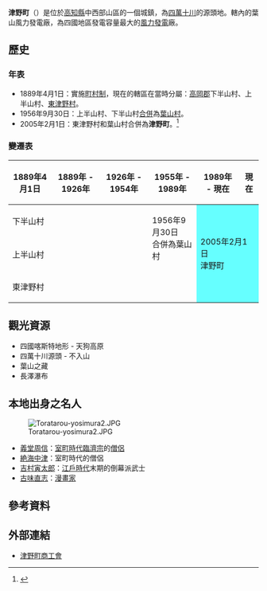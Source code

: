 {{日本町村
| 自治體名=津野
| 町村=町
| 圖像=[[File:Michinoeki_Fusegasaka.JPG|240px]]
| 圖像說明=[[道之驛|道之驛]]布施坂
| 町村章=
| 日文原名=津野町
| 平假名=つのちょう
| 羅馬字拼音=Tsuno-chō
| 都道府縣=高知縣
| 支廳=
| 郡=高岡郡
| 編號=39411
| 面積=198.22
| 邊界未定=
| 人口=6,530
| 統計時間=2012年5月1日
| 自治體=[[須崎市|須崎市]]、[[佐川町|佐川町]]、[[越知町|越知町]]、[[檮原町|檮原町]]、[[四萬十町|四萬十町]]、[[仁淀川町|仁淀川町]]<br/>'''[[愛媛縣|愛媛縣]]'''：[[久萬高原町|久萬高原町]]
| 樹=[[日本扁柏|扁柏]]
| 花=[[曙杜鵑|曙杜鵑]]
| 鳥=[[赤腹山雀|赤腹山雀]]
| 其他象徵物=
| 其他象徵=
| 郵遞區號=785-0201
| 所在地=高岡郡津野町永野471-1
| 電話號碼=889-25-2311
| 外部連結=http://www.town.kochi-tsuno.lg.jp/ 
| 經度=
| 緯度=
| 地圖=[[File:Tsuno_in_Kochi_Prefecture_Ja.svg|250px]]
| 註記=人口：[http://www.town.kochi-tsuno.lg.jp/ 津野町官方網頁]
}}
'''津野町'''（{{jpn|j=津野町|hg=つのちょう|rm=Tsuno chō|f=y}}）是位於[[高知縣|高知縣]]中西部山區的一個城鎮，為[[四萬十川|四萬十川]]的源頭地。轄內的葉山風力發電廠，為四國地區發電容量最大的[[風力發電|風力發電]]廠。

==歷史==
===年表===
* 1889年4月1日：實施[[町村制|町村制]]，現在的轄區在當時分屬：[[高岡郡|高岡郡]]下半山村、上半山村、[[東津野村|東津野村]]。
* 1956年9月30日：上半山村、下半山村[[市町村合併|合併]]為[[葉山村_(高知縣)|葉山村]]。
* 2005年2月1日：東津野村和葉山村合併為'''津野町'''。<ref>{{cite web| title=津野町の概要| url=http://www.town.kochi-tsuno.lg.jp/gaiyo.html| publisher=津野町公所| accessdate=2012-05-03| language=ja| deadurl=yes| archiveurl=https://web.archive.org/web/20120514141526/http://www.town.kochi-tsuno.lg.jp/gaiyo.html| archivedate=2012-05-14}}</ref>

===變遷表===
{| class="wikitable" style="font-size:small"
! 1889年4月1日
! 1889年 - 1926年
! 1926年 - 1954年
! 1955年 - 1989年
! 1989年 - 現在
! 現在
|-
| colspan=3 | 下半山村
| rowspan=2 | 1956年9月30日<br>合併為葉山村
| rowspan=3 colspan=2 style="background-color:#6ff;" | 2005年2月1日<br>津野町
|-
| colspan=3 | 上半山村
|-
| colspan=4 | 東津野村
|}

==觀光資源==
* 四國喀斯特地形 - 天狗高原
* 四萬十川源頭 - 不入山
* 葉山之藏
* 長澤瀑布

==本地出身之名人==
[[File:Toratarou-yosimura2.JPG|thumb]]
* [[義堂周信|義堂周信]]：[[室町時代|室町時代]][[臨濟宗|臨濟宗]]的[[僧侶|僧侶]]
* [[絶海中津|絶海中津]]：室町時代的僧侶
* [[吉村虎太郎|吉村寅太郎]]：[[江戶時代|江戶時代]]末期的倒幕派武士
* [[古味直志|古味直志]]：[[漫畫家|漫畫家]]

==參考資料==
{{reflist}}

==外部連結==
{{commonscat|Tsuno, Kochi}}
* {{Ja}} [http://www.kochi-shokokai.jp/tsuno/ 津野町商工會] {{Wayback|url=http://www.kochi-shokokai.jp/tsuno/ |date=20190924173524 }}

{{高知縣}}